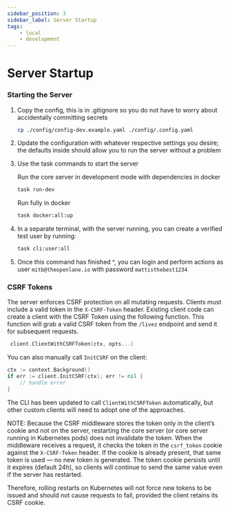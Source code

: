 ```yaml
---
sidebar_position: 3
sidebar_label: Server Startup
tags:
    - local
    - development
---
```


# Server Startup

### Starting the Server

1. Copy the config, this is in .gitignore so you do not have to worry about
   accidentally committing secrets

   ```bash
   cp ./config/config-dev.example.yaml ./config/.config.yaml
   ```

1. Update the configuration with whatever respective settings you desire; the
   defaults inside should allow you to run the server without a problem

1. Use the task commands to start the server

   Run the core server in development mode with dependencies in docker

   ```bash
   task run-dev
   ```

   Run fully in docker

   ```bash
   task docker:all:up
   ```

1. In a separate terminal, with the server running, you can create a verified
   test user by running:

   ```bash
   task cli:user:all
   ```

1. Once this command has finished ^, you can login and perform actions as user
   `mitb@theopenlane.io` with password `mattisthebest1234`

### CSRF Tokens

The server enforces CSRF protection on all mutating requests. Clients must
include a valid token in the `X-CSRF-Token` header. Existing client code can
create a client with the CSRF Token using the following function. This function
will grab a valid CSRF token from the `/livez` endpoint and send it for subsequent requests.

```go
 client.ClientWithCSRFToken(ctx, opts...)
```

You can also manually call `InitCSRF` on the client:

```go
ctx := context.Background()
if err := client.InitCSRF(ctx); err != nil {
    // handle error
}
```

The CLI has been updated to call `ClientWithCSRFToken` automatically, but other custom clients will need to adopt one of the approaches.

NOTE: Because the CSRF middleware stores the token only in the client’s cookie and not on the server, restarting the core server (or core server running in Kubernetes pods) does not invalidate the token. When the middleware receives a request, it checks the token in the `csrf_token` cookie against the `X-CSRF-Token` header. If the cookie is already present, that same token is used — no new token is generated. The token cookie persists until it expires (default 24h), so clients will continue to send the same value even if the server has restarted.

Therefore, rolling restarts on Kubernetes will not force new tokens to be issued and should not cause requests to fail, provided the client retains its CSRF cookie.


